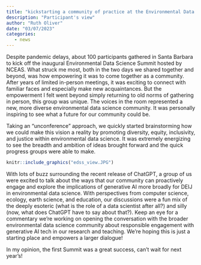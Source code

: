 ```yaml
---
title: "kickstarting a community of practice at the Environmental Data Science Summit"
description: "Participant's view"
author: "Ruth Oliver"
date: "03/07/2023"
categories:
   - news
---
```


Despite pandemic delays, about 100 participants gathered in Santa Barbara to kick off the inaugural Environmental Data Science Summit hosted by NCEAS. What struck me most, both in the two days we shared together and beyond, was how empowering it was to come together as a community. After years of limited in-person meetings, it was exciting to connect with familiar faces and especially make new acquaintances. But the empowerment I felt went beyond simply returning to old norms of gathering in person, this group was unique. The voices in the room represented a new, more diverse environmental data science community. It was personally inspiring to see what a future for our community could be.

Taking an "unconference" approach, we quickly started brainstorming how we could make this vision a reality by promoting diversity, equity, inclusivity, and justice within environmental data science. It was extremely energizing to see the breadth and ambition of ideas brought forward and the quick progress groups were able to make.

```r
knitr::include_graphics("edss_view.JPG")
```

With lots of buzz surrounding the recent release of ChatGPT, a group of us were excited to talk about the ways that our community can proactively engage and explore the implications of generative AI more broadly for DEIJ in environmental data science. With perspectives from computer science, ecology, earth science, and education, our discussions were a fun mix of the deeply esoteric (what is the role of a data scientist after all?) and silly (now, what does ChatGPT have to say about that?). Keep an eye for a commentary we're working on opening the conversation with the broader environmental data science community about responsible engagement with generative AI tech in our research and teaching. We're hoping this is just a starting place and empowers a larger dialogue!

In my opinion, the first Summit was a great success, can't wait for next year's!
